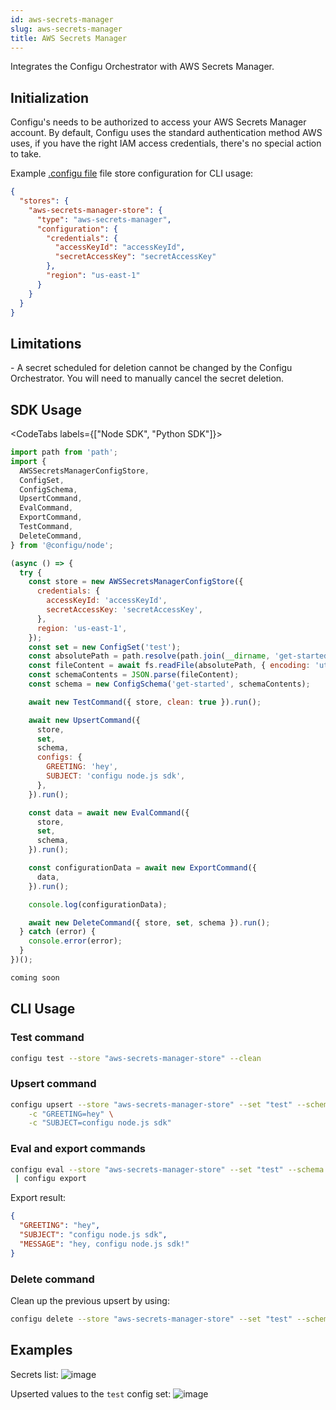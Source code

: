 ```yaml
---
id: aws-secrets-manager
slug: aws-secrets-manager
title: AWS Secrets Manager
---
```


Integrates the Configu Orchestrator with AWS Secrets Manager.

## Initialization

Configu's needs to be authorized to access your AWS Secrets Manager account. By default, Configu uses the standard authentication method AWS uses, if you have the right IAM access credentials, there's no special action to take.

Example [.configu file](../cli-config) file store configuration for CLI usage:

```json
{
  "stores": {
    "aws-secrets-manager-store": {
      "type": "aws-secrets-manager",
      "configuration": {
        "credentials": {
          "accessKeyId": "accessKeyId",
          "secretAccessKey": "secretAccessKey"
        },
        "region": "us-east-1"
      }
    }
  }
}
```

## Limitations

<Admonition type="info">
  - A secret scheduled for deletion cannot be changed by the Configu Orchestrator. You will need to
  manually cancel the secret deletion.
</Admonition>

## SDK Usage

<CodeTabs labels={["Node SDK", "Python SDK"]}>

```js
import path from 'path';
import {
  AWSSecretsManagerConfigStore,
  ConfigSet,
  ConfigSchema,
  UpsertCommand,
  EvalCommand,
  ExportCommand,
  TestCommand,
  DeleteCommand,
} from '@configu/node';

(async () => {
  try {
    const store = new AWSSecretsManagerConfigStore({
      credentials: {
        accessKeyId: 'accessKeyId',
        secretAccessKey: 'secretAccessKey',
      },
      region: 'us-east-1',
    });
    const set = new ConfigSet('test');
    const absolutePath = path.resolve(path.join(__dirname, 'get-started.cfgu.json'));
    const fileContent = await fs.readFile(absolutePath, { encoding: 'utf8' });
    const schemaContents = JSON.parse(fileContent);
    const schema = new ConfigSchema('get-started', schemaContents);

    await new TestCommand({ store, clean: true }).run();

    await new UpsertCommand({
      store,
      set,
      schema,
      configs: {
        GREETING: 'hey',
        SUBJECT: 'configu node.js sdk',
      },
    }).run();

    const data = await new EvalCommand({
      store,
      set,
      schema,
    }).run();

    const configurationData = await new ExportCommand({
      data,
    }).run();

    console.log(configurationData);

    await new DeleteCommand({ store, set, schema }).run();
  } catch (error) {
    console.error(error);
  }
})();
```

```python
coming soon
```

</CodeTabs>

## CLI Usage

### Test command

```bash
configu test --store "aws-secrets-manager-store" --clean
```

### Upsert command

```bash
configu upsert --store "aws-secrets-manager-store" --set "test" --schema "./get-started.cfgu.json" \
    -c "GREETING=hey" \
    -c "SUBJECT=configu node.js sdk"
```

### Eval and export commands

```bash
configu eval --store "aws-secrets-manager-store" --set "test" --schema "./get-started.cfgu.json" \
 | configu export
```

Export result:

```json
{
  "GREETING": "hey",
  "SUBJECT": "configu node.js sdk",
  "MESSAGE": "hey, configu node.js sdk!"
}
```

### Delete command

Clean up the previous upsert by using:

```bash
configu delete --store "aws-secrets-manager-store" --set "test" --schema "./get-started.cfgu.json"
```

## Examples

Secrets list:
![image](./img/aws-secrets-manager-upsert-result.png)

Upserted values to the `test` config set:
![image](./img/aws-secrets-manager-secrets-list.png)
